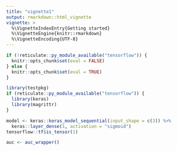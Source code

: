 ```yaml
---
title: "vignette1"
output: rmarkdown::html_vignette
vignette: >
  %\VignetteIndexEntry{Getting started}
  %\VignetteEngine{knitr::rmarkdown}
  %\VignetteEncoding{UTF-8}
---
```


```r

if (!reticulate::py_module_available("tensorflow")) {
  knitr::opts_chunk$set(eval = FALSE)
} else {
  knitr::opts_chunk$set(eval = TRUE)
}

```
  
```r
library(testpkg)
if (reticulate::py_module_available("tensorflow")) {
  library(keras)
  library(magrittr)
}
```


```r

model <- keras::keras_model_sequential(input_shape = c(3)) %>%
  keras::layer_dense(1, activation = "sigmoid")
tensorflow::tf$is_tensor(1)

auc <- auc_wrapper()
```
